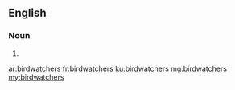 ==English==

===Noun===
{{head|en}}

# {{plural of|birdwatcher}}

[[ar:birdwatchers]]
[[fr:birdwatchers]]
[[ku:birdwatchers]]
[[mg:birdwatchers]]
[[my:birdwatchers]]